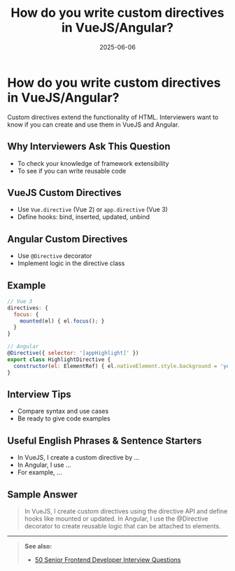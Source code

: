 ﻿---
title: 'How do you write custom directives in VueJS/Angular?'
date: '2025-06-06'
tags: ['interview', 'vuejs', 'angular', 'custom directive']
draft: false
summary: 'A practical guide to writing custom directives in VueJS and Angular, with examples and interview tips.'
authors: ['default']
layout: PostSimple
---

# How do you write custom directives in VueJS/Angular?

Custom directives extend the functionality of HTML. Interviewers want to know if you can create and use them in VueJS and Angular.

## Why Interviewers Ask This Question

- To check your knowledge of framework extensibility
- To see if you can write reusable code

## VueJS Custom Directives

- Use `Vue.directive` (Vue 2) or `app.directive` (Vue 3)
- Define hooks: bind, inserted, updated, unbind

## Angular Custom Directives

- Use `@Directive` decorator
- Implement logic in the directive class

## Example

```js
// Vue 3
directives: {
  focus: {
    mounted(el) { el.focus(); }
  }
}

// Angular
@Directive({ selector: '[appHighlight]' })
export class HighlightDirective {
  constructor(el: ElementRef) { el.nativeElement.style.background = 'yellow'; }
}
```

## Interview Tips

- Compare syntax and use cases
- Be ready to give code examples

## Useful English Phrases & Sentence Starters

- In VueJS, I create a custom directive by ...
- In Angular, I use ...
- For example, ...

## Sample Answer

> In VueJS, I create custom directives using the directive API and define hooks like mounted or updated. In Angular, I use the @Directive decorator to create reusable logic that can be attached to elements.

---

> **See also:**
>
> - [50 Senior Frontend Developer Interview Questions](./)
